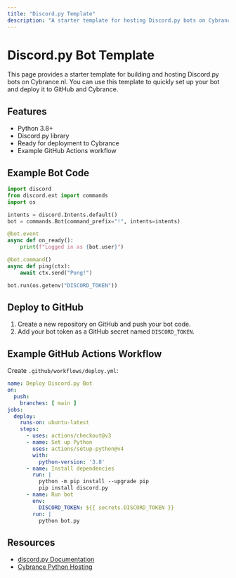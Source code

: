 ```yaml
---
title: "Discord.py Template"
description: "A starter template for hosting Discord.py bots on Cybrance.nl"
---
```


# Discord.py Bot Template

This page provides a starter template for building and hosting Discord.py bots on Cybrance.nl. You can use this template to quickly set up your bot and deploy it to GitHub and Cybrance.

## Features
- Python 3.8+
- Discord.py library
- Ready for deployment to Cybrance
- Example GitHub Actions workflow

## Example Bot Code
```python
import discord
from discord.ext import commands
import os

intents = discord.Intents.default()
bot = commands.Bot(command_prefix="!", intents=intents)

@bot.event
async def on_ready():
    print(f"Logged in as {bot.user}")

@bot.command()
async def ping(ctx):
    await ctx.send("Pong!")

bot.run(os.getenv("DISCORD_TOKEN"))
```

## Deploy to GitHub
1. Create a new repository on GitHub and push your bot code.
2. Add your bot token as a GitHub secret named `DISCORD_TOKEN`.

## Example GitHub Actions Workflow
Create `.github/workflows/deploy.yml`:
```yaml
name: Deploy Discord.py Bot
on:
  push:
    branches: [ main ]
jobs:
  deploy:
    runs-on: ubuntu-latest
    steps:
      - uses: actions/checkout@v3
      - name: Set up Python
        uses: actions/setup-python@v4
        with:
          python-version: '3.8'
      - name: Install dependencies
        run: |
          python -m pip install --upgrade pip
          pip install discord.py
      - name: Run bot
        env:
          DISCORD_TOKEN: ${{ secrets.DISCORD_TOKEN }}
        run: |
          python bot.py
```

## Resources
- [discord.py Documentation](https://discordpy.readthedocs.io/en/stable/)
- [Cybrance Python Hosting](https://cybrance.nl)
